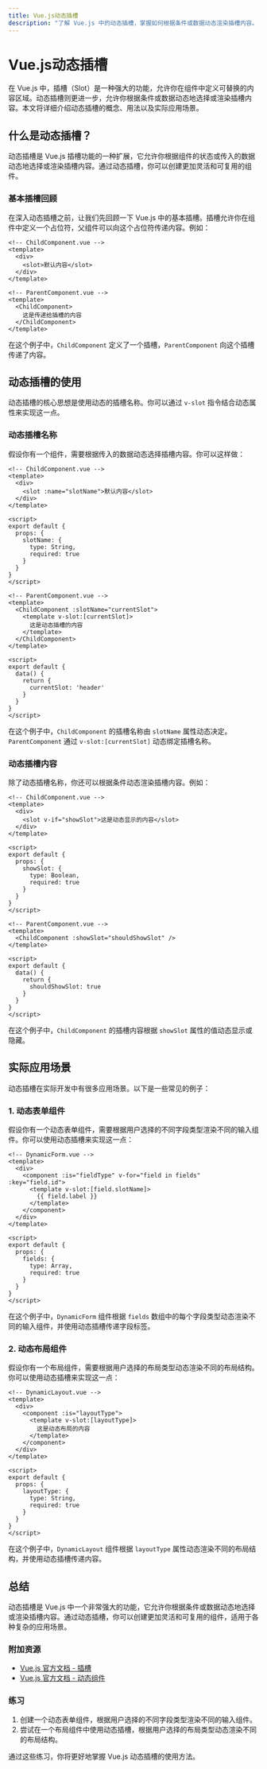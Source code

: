 ```yaml
---
title: Vue.js动态插槽
description: "了解 Vue.js 中的动态插槽，掌握如何根据条件或数据动态渲染插槽内容。"
---
```


# Vue.js动态插槽

在 Vue.js 中，插槽（Slot）是一种强大的功能，允许你在组件中定义可替换的内容区域。动态插槽则更进一步，允许你根据条件或数据动态地选择或渲染插槽内容。本文将详细介绍动态插槽的概念、用法以及实际应用场景。

## 什么是动态插槽？

动态插槽是 Vue.js 插槽功能的一种扩展，它允许你根据组件的状态或传入的数据动态地选择或渲染插槽内容。通过动态插槽，你可以创建更加灵活和可复用的组件。

### 基本插槽回顾

在深入动态插槽之前，让我们先回顾一下 Vue.js 中的基本插槽。插槽允许你在组件中定义一个占位符，父组件可以向这个占位符传递内容。例如：

```vue
<!-- ChildComponent.vue -->
<template>
  <div>
    <slot>默认内容</slot>
  </div>
</template>

<!-- ParentComponent.vue -->
<template>
  <ChildComponent>
    这是传递给插槽的内容
  </ChildComponent>
</template>
```

在这个例子中，`ChildComponent` 定义了一个插槽，`ParentComponent` 向这个插槽传递了内容。

## 动态插槽的使用

动态插槽的核心思想是使用动态的插槽名称。你可以通过 `v-slot` 指令结合动态属性来实现这一点。

### 动态插槽名称

假设你有一个组件，需要根据传入的数据动态选择插槽内容。你可以这样做：

```vue
<!-- ChildComponent.vue -->
<template>
  <div>
    <slot :name="slotName">默认内容</slot>
  </div>
</template>

<script>
export default {
  props: {
    slotName: {
      type: String,
      required: true
    }
  }
}
</script>

<!-- ParentComponent.vue -->
<template>
  <ChildComponent :slotName="currentSlot">
    <template v-slot:[currentSlot]>
      这是动态插槽的内容
    </template>
  </ChildComponent>
</template>

<script>
export default {
  data() {
    return {
      currentSlot: 'header'
    }
  }
}
</script>
```

在这个例子中，`ChildComponent` 的插槽名称由 `slotName` 属性动态决定。`ParentComponent` 通过 `v-slot:[currentSlot]` 动态绑定插槽名称。

### 动态插槽内容

除了动态插槽名称，你还可以根据条件动态渲染插槽内容。例如：

```vue
<!-- ChildComponent.vue -->
<template>
  <div>
    <slot v-if="showSlot">这是动态显示的内容</slot>
  </div>
</template>

<script>
export default {
  props: {
    showSlot: {
      type: Boolean,
      required: true
    }
  }
}
</script>

<!-- ParentComponent.vue -->
<template>
  <ChildComponent :showSlot="shouldShowSlot" />
</template>

<script>
export default {
  data() {
    return {
      shouldShowSlot: true
    }
  }
}
</script>
```

在这个例子中，`ChildComponent` 的插槽内容根据 `showSlot` 属性的值动态显示或隐藏。

## 实际应用场景

动态插槽在实际开发中有很多应用场景。以下是一些常见的例子：

### 1. 动态表单组件

假设你有一个动态表单组件，需要根据用户选择的不同字段类型渲染不同的输入组件。你可以使用动态插槽来实现这一点：

```vue
<!-- DynamicForm.vue -->
<template>
  <div>
    <component :is="fieldType" v-for="field in fields" :key="field.id">
      <template v-slot:[field.slotName]>
        {{ field.label }}
      </template>
    </component>
  </div>
</template>

<script>
export default {
  props: {
    fields: {
      type: Array,
      required: true
    }
  }
}
</script>
```

在这个例子中，`DynamicForm` 组件根据 `fields` 数组中的每个字段类型动态渲染不同的输入组件，并使用动态插槽传递字段标签。

### 2. 动态布局组件

假设你有一个布局组件，需要根据用户选择的布局类型动态渲染不同的布局结构。你可以使用动态插槽来实现这一点：

```vue
<!-- DynamicLayout.vue -->
<template>
  <div>
    <component :is="layoutType">
      <template v-slot:[layoutType]>
        这是动态布局的内容
      </template>
    </component>
  </div>
</template>

<script>
export default {
  props: {
    layoutType: {
      type: String,
      required: true
    }
  }
}
</script>
```

在这个例子中，`DynamicLayout` 组件根据 `layoutType` 属性动态渲染不同的布局结构，并使用动态插槽传递内容。

## 总结

动态插槽是 Vue.js 中一个非常强大的功能，它允许你根据条件或数据动态地选择或渲染插槽内容。通过动态插槽，你可以创建更加灵活和可复用的组件，适用于各种复杂的应用场景。

### 附加资源

- [Vue.js 官方文档 - 插槽](https://v3.vuejs.org/guide/component-slots.html)
- [Vue.js 官方文档 - 动态组件](https://v3.vuejs.org/guide/component-dynamic-async.html)

### 练习

1. 创建一个动态表单组件，根据用户选择的不同字段类型渲染不同的输入组件。
2. 尝试在一个布局组件中使用动态插槽，根据用户选择的布局类型动态渲染不同的布局结构。

通过这些练习，你将更好地掌握 Vue.js 动态插槽的使用方法。